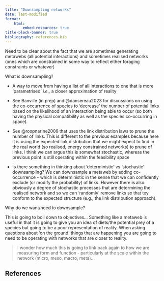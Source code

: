 ```yaml
---
title: "Downsampling networks"
date: last-modified
format:
    html:
        embed-resources: true
title-block-banner: true
bibliography: references.bib
---
```


Need to be clear about the fact that we are sometimes generating metawebs (all potential interactions) and sometimes realised networks (ones which are constrained in some way to reflect either foraging constraints or whatever)

What is downsampling?

-   A way to move from having a list of all interactions to one that is more 'parametrised' *i.e.,* a closer approximation of reality

-   See Banville (in prep) and @dansereau2023 for discussions on using the co-occurrence of species to 'decrease' the number of potential links based on the likelihood of an interaction being able to occur (so both having the physical compatibility as well as the species co-occurring in space).

-   See @roopnarine2006 that uses the link distribution laws to prune the number of links. This is different to the previous examples because here it is using the expected link distribution that we might expect to find in the real world (so realised, energy constrained networks) to prune of links. I think we can argue this is somewhat stochastic, whereas the previous point is still operating within the feasibility space

-   Is there something in thinking about 'deterministic' vs 'stochastic' downsampling? We can downsample a metaweb by adding co-occurrence - which is deterministic in the sense that we can confidently exclude (or modify the probability) of links. However there is also obviously a degree of stochastic processes that are determining the realised network and so we can 'randomly' remove links so that tey conform to the expected structure (e.g., the link distribution approach).

Why do we want/need to downsample?

This is going to boil down to objectives... Something like a metaweb is useful in that it is going to give you an idea of diets/the potential prey of a species but going to be a poor representation of reality. When asking questions about 'on the ground' things that are happening you are going to need to be operating with networks that are closer to reality.

> I wonder how much this is going to link back again to how we are measuring form and function - particularly at the scale within the network (micro, meso, macro, meta)...

## References {.unnumbered}

::: {#refs}
:::